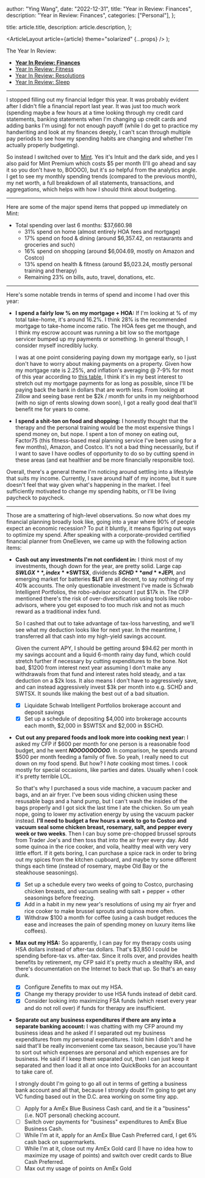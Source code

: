 
  author: "Ying Wang",
  date: "2022-12-31",
  title: "Year in Review: Finances",
  description: "Year in Review: Finances",
  categories: ["Personal"],
};

  title: article.title,
  description: article.description,
};

  <ArticleLayout article={article} theme="solarized" {...props} />
);

The Year In Review:

- [**Year In Review: Finances**](/posts/2022/12/31/year_in_review_finances)
- [Year In Review: Fitness](/posts/2022/12/31/year_in_review_fitness)
- [Year In Review: Resolutions](/posts/2022/12/31/year_in_review_resolutions)
- [Year In Review: Sleep](/posts/2022/12/31/year_in_review_sleep)

---

I stopped filling out my financial ledger this year. It was probably evident
after I didn't file a financial report last year. It was just too much work
(spending maybe a few hours at a time looking through my credit card statements,
banking statements when I'm changing up credit cards and adding banks I'm using)
for not enough payoff (while I do get to practice my handwriting and look at my
finances deeply, I can't scan through multiple pay periods to see how my
spending habits are changing and whether I'm actually properly budgeting).

So instead I switched over to [Mint](https://mint.com). Yes it's Intuit and the
dark side, and yes I also paid for Mint Premium which costs $5 per month (I'll
go ahead and say it so you don't have to, BOOOO), but it's _so_ helpful from the
analytics angle. I get to see my monthly spending trends (compared to the
previous month), my net worth, a full breakdown of all statements, transactions,
and aggregations, which helps with how I should think about budgeting.

---

Here are some of the major spend items that popped up immediately on Mint:

- Total spending over last 6 months: $37,660.98
  - 31% spend on home (almost entirely HOA fees and mortgage)
  - 17% spend on food & dining (around $6,357.42, on restaurants and groceries
    and such)
  - 16% spend on shopping (around $6,004.69, mostly on Amazon and Costco)
  - 13% spend on health & fitness (around $5,023.24, mostly personal training
    and therapy)
  - Remaining 23% on bills, auto, travel, donations, etc.

---

Here's some notable trends in terms of spend and income I had over this year:

- **I spend a fairly low % on my mortgage + HOA:** If I'm looking at % of my
  total take-home, it's around 16.2%. I think 28% is the recommended mortgage to
  take-home income ratio. The HOA fees get me though, and I think my escrow
  account was running a bit low so the mortgage servicer bumped up my payments
  or something. In general though, I consider myself incredibly lucky.

  I was at one point considering paying down my mortgage early, so I just don't
  have to worry about making payments on a property. Given how my mortgage rate
  is 2.25%, and inflation's averaging @ 7-9% for most of this year according to
  [this table](https://www.calculator.net/inflation-calculator.html), I think
  it's in my best interest to stretch out my mortgage payments for as long as
  possible, since I'll be paying back the bank in dollars that are worth less.
  From looking at Zillow and seeing base rent be $2k / month for units in my
  neighborhood (with no sign of rents slowing down soon), I got a really good
  deal that'll benefit me for years to come.

- **I spend a shit-ton on food and shopping:** I honestly thought that the
  therapy and the personal training would be the most expensive things I spend
  money on, but nope. I spent a ton of money on eating out, Factor75 (this
  fitness-based meal planning service I've been using for a few months), Amazon,
  and Costco. It's not a bad thing necessarily, but if I want to save I have
  oodles of opportunity to do so by cutting spend in these areas (and eat
  healthier and be more financially responsible too).

Overall, there's a general theme I'm noticing around settling into a lifestyle
that suits my income. Currently, I save around half of my income, but it sure
doesn't feel that way given what's happening in the market. I feel sufficiently
motivated to change my spending habits, or I'll be living paycheck to paycheck.

---

Those are a smattering of high-level observations. So now what does my financial
planning broadly look like, going into a year where 90% of people expect an
economic recession? To put it bluntly, it means figuring out ways to optimize my
spend. After speaking with a corporate-provided certified financial planner from
OneEleven, we came up with the following action items:

- **Cash out any investments I'm not confident in:** I think most of my
  investments, though down for the year, are pretty solid. Large cap **$SWLGX**,
  index **$SWTSX**, dividends **$SCHD** and **$JEPI**, and emerging market for
  batteries **$LIT** are all decent, to say nothing of my 401k accounts. The
  only questionable investment I've made is Schwab Intelligent Portfolios, the
  robo-advisor account I put $17k in. The CFP mentioned there's the risk of
  over-diversification using tools like robo-advisors, where you get exposed to
  too much risk and not as much reward as a traditional index fund.

  So I cashed that out to take advantage of tax-loss harvesting, and we'll see
  what my deduction looks like for next year. In the meantime, I transferred all
  that cash into my high-yield savings account.

  Given the current APY, I should be getting around $94.62 per month in my
  savings account and a liquid 6-month rainy day fund, which could stretch
  further if necessary by cutting expenditures to the bone. Not bad, $1200 from
  interest next year assuming I don't make any withdrawals from that fund and
  interest rates hold steady, and a tax deduction on a $2k loss. It also means I
  don't have to aggressively save, and can instead aggressively invest $3k per
  month into e.g. SCHD and SWTSX. It sounds like making the best out of a bad
  situation.

  - [x] Liquidate Schwab Intelligent Portfolios brokerage account and deposit
        savings
  - [x] Set up a schedule of depositing $4,000 into brokerage accounts each
        month, $2,000 in $SWTSX and $2,000 in $SCHD.

- **Cut out any prepared foods and look more into cooking next year:** I asked
  my CFP if $600 per month for one person is a reasonable food budget, and he
  went **_NOOOOOOOOO_**. In comparison, he spends around $500 per month feeding
  a family of five. So yeah, I really need to cut down on my food spend. But
  how? I _hate_ cooking most times. I cook mostly for special occasions, like
  parties and dates. Usually when I cook it's pretty terrible LOL.

  So that's why I purchased a sous vide machine, a vacuum packer and bags, and
  an air fryer. I've been sous viding chicken using these resusable bags and a
  hand pump, but I can't wash the insides of the bags properly and I got sick
  the last time I ate the chicken. So um yeah nope, going to lower my activation
  energy by using the vacuum packer instead. **I'll need to budget a few hours a
  week to go to Costco and vacuum seal some chicken breast, rosemary, salt, and
  pepper every week or two weeks**. Then I can buy some pre-chopped brussel
  sprouts from Trader Joe's and then toss that into the air fryer every day. Add
  some quinoa in the rice cooker, and voila, healthy meal with very very little
  effort. If it gets boring, I can purchase a spice rack in order to bring out
  my spices from the kitchen cupboard, and maybe try some different things each
  time (instead of rosemary, maybe Old Bay or the steakhouse seasonings).

  - [x] Set up a schedule every two weeks of going to Costco, purchasing chicken
        breasts, and vacuum sealing with salt + pepper + other seasonings before
        freezing.
  - [x] Add in a habit in my new year's resolutions of using my air fryer and
        rice cooker to make brussel sprouts and quinoa more often.
  - [x] Withdraw $100 a month for coffee (using a cash budget reduces the ease
        and increases the pain of spending money on luxury items like coffees).

- **Max out my HSA:** So apparently, I can pay for my therapy costs using HSA
  dollars instead of after-tax dollars. That's $3,850 I could be spending
  before-tax vs. after-tax. Since it rolls over, and provides health benefits by
  retirement, my CFP said it's pretty much a stealthy IRA, and there's
  documentation on the Internet to back that up. So that's an easy dunk.

  - [x] Configure Zenefits to max out my HSA.
  - [x] Change my therapy provider to use HSA funds instead of debit card.
  - [x] Consider looking into maximizing FSA funds (which reset every year and
        do not roll over) if funds for therapy are insufficient.

- **Separate out any business expenditures if there are any into a separate
  banking account:** I was chatting with my CFP around my business ideas and he
  asked if I separated out my business expenditures from my personal
  expenditures. I told him I didn't and he said that'll be really inconvenient
  come tax season, because you'll have to sort out which expenses are personal
  and which expenses are for business. He said if I keep them separated out,
  then I can just keep it separated and then load it all at once into
  QuickBooks for an accountant to take care of.

  I strongly doubt I'm going to go all out in terms of getting a business bank
  account and all that, because I strongly doubt I'm going to get any VC funding
  based out in the D.C. area working on some tiny app.

  - [ ] Apply for a AmEx Blue Business Cash card, and tie it a "business" (i.e.
        NOT personal) checking account.
  - [ ] Switch over payments for "business" expenditures to AmEx Blue Business
        Cash.
  - [ ] While I'm at it, apply for an AmEx Blue Cash Preferred card, I get 6%
        cash back on supermarkets.
  - [ ] While I'm at it, close out my AmEx Gold card (I have no idea how to
        maximize my usage of points) and switch over credit cards to Blue Cash
        Preferred.
  - [ ] Max out my usage of points on AmEx Gold
